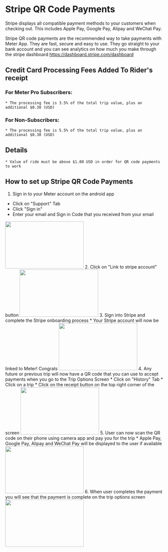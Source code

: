 # Stripe QR Code Payments

Stripe displays all compatible payment methods to your customers when checking out. This includes Apple Pay, Google Pay, Alipay and WeChat Pay.

Stripe QR code payments are the recommended way to take payments with Meter App. They are fast, secure and easy to use. They go straight to your bank account and you can see analytics on how much you make through the stripe dashboard https://dashboard.stripe.com/dashboard

## Credit Card Processing Fees Added To Rider's receipt
### For Meter Pro Subscribers:
    * The processing fee is 3.5% of the total trip value, plus an additional $0.30 (USD)
### For Non-Subscribers:
    * The processing fee is 5.5% of the total trip value, plus an additional $0.30 (USD)

## Details
    * Value of ride must be above $1.00 USD in order for QR code payments to work 

## How to set up Stripe QR Code Payments

1. Sign in to your Meter account on the android app
 * Click on "Support" Tab
 * Click "Sign in"
 * Enter your email and Sign in Code that you received from your email
<img height="150" src="https://www.meterapp.co/screenshots/Screenshot_1699048925.png" width="250"/>
2. Click on "Link to stripe account" button
<img height="150" src="https://www.meterapp.co/screenshots/Screenshot_1699048937.png" width="250"/>
3. Sign into Stripe and complete the Stripe onboarding process
    * Your Stripe account will now be linked to Meter! Congrats
<img height="150" src="https://www.meterapp.co/screenshots/Screenshot_1699049288.png" width="250"/>
4. Any future or previous trip will now have a QR code that you can use to accept payments when you go to the Trip Options Screen
    * Click on "History" Tab
    * Click on a trip
    * Click on the receipt button on the top right corner of the screen
<img height="150" src="https://www.meterapp.co/screenshots/Screenshot_1699049411.png" width="250"/>
5. User can now scan the QR code on their phone using camera app and pay you for the trip
    * Apple Pay, Google Pay, Alipay and WeChat Pay will be displayed to the user if available
<img height="150" src="https://www.meterapp.co/screenshots/Screenshot_1699049469.png" width="250"/>
6. When user completes the payment you will see that the payment is complete on the trip options screen
<img height="150" src="https://www.meterapp.co/screenshots/Screenshot_1699049596.png" width="250"/>
